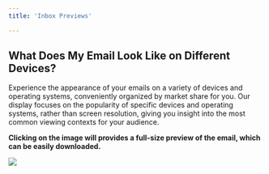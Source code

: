 ```yaml
---
title: 'Inbox Previews'

---
```

## What Does My Email Look Like on Different Devices?

Experience the appearance of your emails on a variety of devices and operating systems, conveniently organized by market share for you. Our display focuses on the popularity of specific devices and operating systems, rather than screen resolution, giving you insight into the most common viewing contexts for your audience.

**Clicking on the image will provides a full-size preview of the email, which can be easily downloaded.**


<Frame>
  <img src="/images/email-preview-inbox-1.png" style={{ borderRadius: '0.5rem' }} />
</Frame>